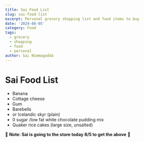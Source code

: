 ```yaml
---
title: Sai Food List
slug: sai-food-list
excerpt: Personal grocery shopping list and food items to buy
date: '2024-08-05'
category: Food
tags:
  - grocery
  - shopping
  - food
  - personal
author: Sai Nimmagadda
---
```


# Sai Food List

  * Banana
  * Cottage cheese
  * Gum
  * Barebells 
  * or Icelandic skyr (plain) 
  * 0 sugar /low fat white chocolate pudding mix 
  * Quaker rice cakes (large size, unsalted)

🚨 **Note: Sai is going to the store today 8/5 to get the above** 🚨